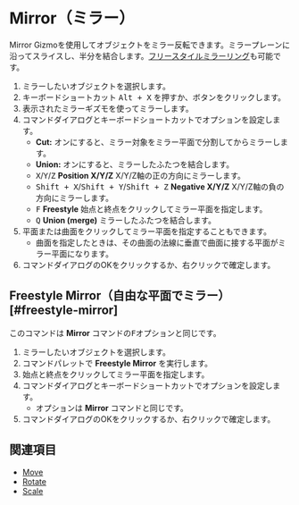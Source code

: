 
# Mirror（ミラー）

<Reference shortcut="Alt + X" command="Mirror" button="コマンドバー右" />

Mirror Gizmoを使用してオブジェクトをミラー反転できます。ミラープレーンに沿ってスライスし、半分を結合します。[フリースタイルミラーリング](#freestyle-mirror)も可能です。

1. ミラーしたいオブジェクトを選択します。
2. キーボードショートカット <kbd>Alt + X</kbd> を押すか、ボタンをクリックします。
3. 表示されたミラーギズモを使ってミラーします。
4. コマンドダイアログとキーボードショートカットでオプションを設定します。
   - **Cut:** オンにすると、ミラー対象をミラー平面で分割してからミラーします。
   - **Union:** オンにすると、ミラーしたふたつを結合します。
   - <kbd>X</kbd>/<kbd>Y</kbd>/<kbd>Z</kbd> **Position X/Y/Z** X/Y/Z軸の正の方向にミラーします。
   - <kbd>Shift + X</kbd>/<kbd>Shift + Y</kbd>/<kbd>Shift + Z</kbd> **Negative X/Y/Z** X/Y/Z軸の負の方向にミラーします。
   - <kbd>F</kbd> **Freestyle** 始点と終点をクリックしてミラー平面を指定します。
   - <kbd>Q</kbd> **Union (merge)** ミラーしたふたつを結合します。
5. 平面または曲面をクリックしてミラー平面を指定することもできます。
   - 曲面を指定したときは、その曲面の法線に垂直で曲面に接する平面がミラー平面になります。
6. コマンドダイアログのOKをクリックするか、右クリックで確定します。 

## Freestyle Mirror（自由な平面でミラー）[#freestyle-mirror]

このコマンドは **Mirror** コマンドの<kbd>F</kbd>オプションと同じです。

1. ミラーしたいオブジェクトを選択します。
2. コマンドパレットで **Freestyle Mirror** を実行します。
3. 始点と終点をクリックしてミラー平面を指定します。
4. コマンドダイアログとキーボードショートカットでオプションを設定します。
   - オプションは **Mirror** コマンドと同じです。
5. コマンドダイアログのOKをクリックするか、右クリックで確定します。

<VideoPlayer fileName="freestyle-mirror"/>

## 関連項目
- [Move](./move)
- [Rotate](./rotate)
- [Scale](./scale)